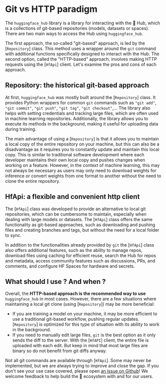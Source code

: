 # Git vs HTTP paradigm

The `huggingface_hub` library is a library for interacting with the 🤗 Hub, which is a 
collections of git-based repositories (models, datasets or spaces). There are two main
ways to access the Hub using `huggingface_hub`.

The first approach, the so-called "git-based" approach, is led by the [`Repository`] class.
This method uses a wrapper around the `git` command with additional functions specifically
designed to interact with the Hub. The second option, called the "HTTP-based" approach,
involves making HTTP requests using the [`HfApi`] client. Let's examine the pros and cons
of each approach.

## Repository: the historical git-based approach

At first, `huggingface_hub` was mostly built around the [`Repository`] class. It provides
Python wrappers for common `git` commands such as `"git add"`, `"git commit"`, `"git push"`,
`"git tag"`, `"git checkout"`,...
The library also helps with setting credentials and tracking large files, which are often
used in machine learning repositories. Additionally, the library allows you to execute its
methods in the background, making it useful for uploading data during training.

The main advantage of using a [`Repository`] is that it allows you to maintain a local
copy of the entire repository on your machine, but this can also be a disadvantage as
it requires you to constantly update and maintain this local copy. This is similar to
traditional software development where each developer maintains their own local copy and
pushes changes when working on a feature. However, in the context of machine learning,
this may not always be necessary as users may only need to download weights for inference
or convert weights from one format to another without the need to clone the entire
repository.

## HfApi: a flexible and convenient http client

The [`HfApi`] class was developed to provide an alternative to local git repositories, which
can be cumbersome to maintain, especially when dealing with large models or datasets. The
[`HfApi`] class offers the same functionality as git-based approaches, such as downloading
and pushing files and creating branches and tags, but without the need for a local folder
to sync.

In addition to the functionalities already provided by `git` the [`HfApi`] class also offers
additional features, such as the ability to manage repos, download files using caching for
efficient reuse, search the Hub for repos and metadata, access community features such as
discussions, PRs, and comments, and configure HF Spaces for hardware and secrets.

## What should I use ? And when ?

Overall, the **HTTP-based approach is the recommended way to use** `huggingface_hub`
in most cases. However, there are a few situations where maintaining a local git clone
(using [`Repository`]) may be more beneficial:
- If you are training a model on your machine, it may be more efficient to use a traditional
git-based workflow, pushing regular updates. [`Repository`] is optimized for this type of
situation with its ability to work in the background.
- If you need to manually edit large files, `git` is the best option as it only sends the
diff to the server. With the [`HfAPI`] client, the entire file is uploaded with each edit.
But keep in mind that most large files are binary so do not benefit from git diffs anyway.

Not all git commands are available through [`HfApi`]. Some may never be implemented, but
we are always trying to improve and close the gap. If you don't see your use case covered,
please open [an issue on Github](https://github.com/huggingface/huggingface_hub)! We
welcome feedback to help build the 🤗 ecosystem with and for our users.